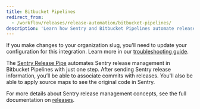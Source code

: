```yaml
---
title: Bitbucket Pipelines
redirect_from:
  - /workflow/releases/release-automation/bitbucket-pipelines/
description: 'Learn how Sentry and Bitbucket Pipelines automate release management and help identify suspect commits.'
---
```


<Alert level="warning">

If you make changes to your organization slug, you'll need to update your configuration for this integration. Learn more in our [troubleshooting guide](/product/integrations/troubleshooting).

</Alert>

The [Sentry Release Pipe](https://bitbucket.org/sentryio/sentry-new-release) automates Sentry release management in Bitbucket Pipelines with just one step. After sending Sentry release information, you’ll be able to associate commits with releases. You'll also be able to apply source maps to see the original code in Sentry.

For more details about Sentry release management concepts, see the full documentation on [releases](/product/releases/).
